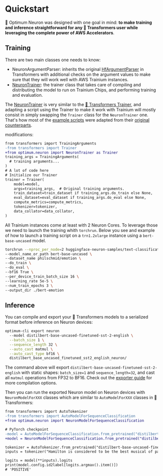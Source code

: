 <!---
Copyright 2022 The HuggingFace Team. All rights reserved.

Licensed under the Apache License, Version 2.0 (the "License");
you may not use this file except in compliance with the License.
You may obtain a copy of the License at

    http://www.apache.org/licenses/LICENSE-2.0

Unless required by applicable law or agreed to in writing, software
distributed under the License is distributed on an "AS IS" BASIS,
WITHOUT WARRANTIES OR CONDITIONS OF ANY KIND, either express or implied.
See the License for the specific language governing permissions and
limitations under the License.
-->

# Quickstart

🤗 Optimum Neuron was designed with one goal in mind: **to make training and inference straightforward for any 🤗 Transformers user while leveraging the complete power of AWS Accelerators**.

## Training

There are two main classes one needs to know:

- NeuronArgumentParser: inherits the original [HfArgumentParser](https://huggingface.co/docs/transformers/main/en/internal/trainer_utils#transformers.HfArgumentParser) in Transformers with additional checks on the argument values to make sure that they will work well with AWS Trainium instances.
- [NeuronTrainer](https://huggingface.co/docs/optimum/neuron/package_reference/trainer): the trainer class that takes care of compiling and distributing the model to run on Trainium Chips, and performing training and evaluation.

The [NeuronTrainer](https://huggingface.co/docs/optimum/neuron/package_reference/trainer) is very similar to the [🤗 Transformers Trainer](https://huggingface.co/docs/transformers/main_classes/trainer), and adapting a script using the Trainer to make it work with Trainium will mostly consist in simply swapping the `Trainer` class for the `NeuronTrainer` one.
That's how most of the [example scripts](https://github.com/huggingface/optimum-neuron/tree/main/examples) were adapted from their [original counterparts](https://github.com/huggingface/transformers/tree/main/examples/pytorch).

modifications:

```diff
from transformers import TrainingArguments
-from transformers import Trainer
+from optimum.neuron import NeuronTrainer as Trainer
training_args = TrainingArguments(
  # training arguments...
)
# A lot of code here
# Initialize our Trainer
trainer = Trainer(
    model=model,
    args=training_args,  # Original training arguments.
    train_dataset=train_dataset if training_args.do_train else None,
    eval_dataset=eval_dataset if training_args.do_eval else None,
    compute_metrics=compute_metrics,
    tokenizer=tokenizer,
    data_collator=data_collator,
)
```

All Trainium instances come at least with 2 Neuron Cores. To leverage those we need to launch the training whith `torchrun`.
Below you see and example of how to launch a training script on a `trn1.2xlarge` instance using a `bert-base-uncased` model.

```bash
torchrun --nproc_per_node=2 huggingface-neuron-samples/text-classification/run_glue.py \
--model_name_or_path bert-base-uncased \
--dataset_name philschmid/emotion \
--do_train \
--do_eval \
--bf16 True \
--per_device_train_batch_size 16 \
--learning_rate 5e-5 \
--num_train_epochs 3 \
--output_dir ./bert-emotion
```

## Inference

You can compile and export your 🤗 Transformers models to a serialized format before inference on Neuron devices:

```bash
optimum-cli export neuron 
  --model distilbert-base-uncased-finetuned-sst-2-english \
  --batch_size 1 \
  --sequence_length 32 \
  --auto_cast matmul \
  --auto_cast_type bf16 \
  distilbert_base_uncased_finetuned_sst2_english_neuron/
```

The command above will export `distilbert-base-uncased-finetuned-sst-2-english` with static shapes: `batch_size=1` and `sequence_length=32`, and cast all `matmul` operations from FP32 to BF16. Check out the [exporter guide](https://huggingface.co/docs/optimum-neuron/guides/export_model#exporting-a-model-to-neuron-using-the-cli) for more compilation options.

Then you can run the exported Neuron model on Neuron devices with `NeuronModelForXXX` classes which are similar to `AutoModelForXXX` classes in 🤗 Transformers:

```diff
from transformers import AutoTokenizer
-from transformers import AutoModelForSequenceClassification
+from optimum.neuron import NeuronModelForSequenceClassification

# PyTorch checkpoint
-model = AutoModelForSequenceClassification.from_pretrained("distilbert-base-uncased-finetuned-sst-2-english")
+model = NeuronModelForSequenceClassification.from_pretrained("distilbert_base_uncased_finetuned_sst2_english_neuron")

tokenizer = AutoTokenizer.from_pretrained("distilbert-base-uncased-finetuned-sst-2-english")
inputs = tokenizer("Hamilton is considered to be the best musical of past years.", return_tensors="pt")

logits = model(**inputs).logits
print(model.config.id2label[logits.argmax().item()])
# 'POSITIVE'
```
